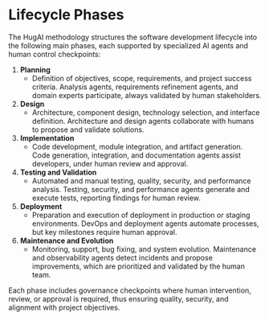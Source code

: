 # Lifecycle Phases

The HugAI methodology structures the software development lifecycle into the following main phases, each supported by specialized AI agents and human control checkpoints:

1. **Planning**
   - Definition of objectives, scope, requirements, and project success criteria. Analysis agents, requirements refinement agents, and domain experts participate, always validated by human stakeholders.
2. **Design**
   - Architecture, component design, technology selection, and interface definition. Architecture and design agents collaborate with humans to propose and validate solutions.
3. **Implementation**
   - Code development, module integration, and artifact generation. Code generation, integration, and documentation agents assist developers, under human review and approval.
4. **Testing and Validation**
   - Automated and manual testing, quality, security, and performance analysis. Testing, security, and performance agents generate and execute tests, reporting findings for human review.
5. **Deployment**
   - Preparation and execution of deployment in production or staging environments. DevOps and deployment agents automate processes, but key milestones require human approval.
6. **Maintenance and Evolution**
   - Monitoring, support, bug fixing, and system evolution. Maintenance and observability agents detect incidents and propose improvements, which are prioritized and validated by the human team.

Each phase includes governance checkpoints where human intervention, review, or approval is required, thus ensuring quality, security, and alignment with project objectives.